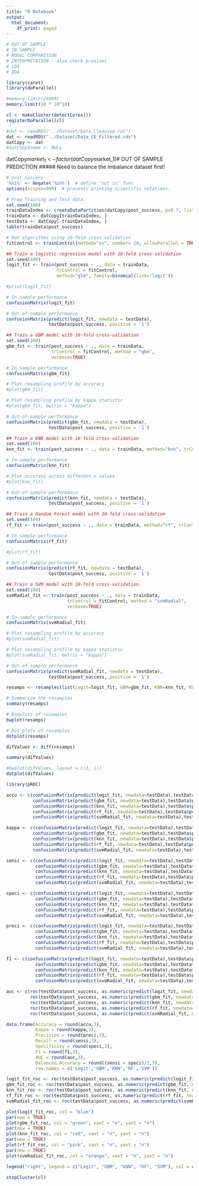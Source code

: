 ```yaml
---
title: "R Notebook"
output:
  html_document:
    df_print: paged
---
```

```r
# OUT OF SAMPLE
# IN SAMPLE
# MODEL COMPARISION
# INTERPRETATION - also check p-values
# LDA
# QDA

library(caret)
library(doParallel)
```

```r
#memory.limit(24000)
memory.limit(10 * 10^10)
```


```r
cl <- makeCluster(detectCores())
registerDoParallel(cl)
```


```r
#dat <- readRDS("../Dataset/Data_Cleansed.rds")
dat <- readRDS("../Dataset/Data_CE_Filtered.rds")
datCopy <- dat
#datCopy$name <- NULL
```

datCopy$market_1 <- factor(datCopy$market_1)# OUT OF SAMPLE PREDICTION
##### Need to balance the imbalance dataset first!

```r
# post_success
'%ni%' <- Negate('%in%')  # define 'not in' func
options(scipen=999)  # prevents printing scientific notations.

# Prep Training and Test data.
set.seed(100)
trainDataIndex <- createDataPartition(datCopy$post_success, p=0.7, list = F)  # 70% training data
trainData <- datCopy[trainDataIndex, ]
testData <- datCopy[-trainDataIndex, ]
table(trainData$post_success)
```


```r
# Run algorithms using 10-fold cross validation
fitControl <- trainControl(method="cv", number= 10, allowParallel = TRUE, verboseIter = TRUE)
```


```r
## Train a logistic regression model with 10-fold cross-validation
set.seed(100)
logit_fit <- train(post_success ~ ., data = trainData,
                   trControl = fitControl,
                   method="glm", family=binomial(link='logit'))

```



```r
#print(logit_fit)
```

```r
# In-sample performance
confusionMatrix(logit_fit)
```

```r
# Out-of-sample performance
confusionMatrix(predict(logit_fit, newdata = testData),
                testData$post_success, positive = '1')
```

```r
## Train a GBM model with 10-fold cross-validation
set.seed(100)
gbm_fit <- train(post_success ~ ., data = trainData,
                 trControl = fitControl, method = "gbm",
                 verbose=TRUE)


```

```r
# In-sample performance
confusionMatrix(gbm_fit)

```

```r
# Plot resampling profile by accuracy
#plot(gbm_fit)

```

```r
# Plot resampling profile by kappa statistic
#plot(gbm_fit, metric = "Kappa")

```

```r
# Out-of-sample performance
confusionMatrix(predict(gbm_fit, newdata = testData),
                testData$post_success, positive = '1')
```

```r
## Train a KNN model with 10-fold cross-validation
set.seed(100)
knn_fit <- train(post_success ~ ., data = trainData, method="knn", trControl=fitControl)
```

```r
# In-sample performance
confusionMatrix(knn_fit)

```

```r
# Plot accuracy across different n values
#plot(knn_fit)
```

```r
# Out-of-sample performance
confusionMatrix(predict(knn_fit, newdata = testData),
                testData$post_success, positive = '1')
```

```r
## Train a Random Forest model with 10-fold cross-validation
set.seed(100)
rf_fit <- train(post_success ~ ., data = trainData, method="rf", trControl=fitControl)
```

```r
# In-sample performance
confusionMatrix(rf_fit)

```

```r
#plot(rf_fit)
```

```r
# Out-of-sample performance
confusionMatrix(predict(rf_fit, newdata = testData),
                testData$post_success, positive = '1')
```

```r
## Train a SVM model with 10-fold cross-validation
set.seed(100)
svmRadial_fit <- train(post_success ~ ., data = trainData,
                       trControl = fitControl, method = "svmRadial",
                       verbose=TRUE)
```

```r
# In-sample performance
confusionMatrix(svmRadial_fit)

```

```r
# Plot resampling profile by accuracy
#plot(svmRadial_fit)
```

```r
# Plot resampling profile by kappa statistic
#plot(svmRadial_fit, metric = "Kappa")
```

```r
# Out-of-sample performance
confusionMatrix(predict(svmRadial_fit, newdata = testData),
                testData$post_success, positive = '1')
```

```r
resamps <- resamples(list(Logit=logit_fit, GBM=gbm_fit, KNN=knn_fit, RF=rf_fit, SVM=svmRadial_fit))

# Summarize the resamples
summary(resamps)
```

```r
# Boxplots of resamples
bwplot(resamps)
```

```r
# Dot plots of resamples
dotplot(resamps)
```

```r
difValues <- diff(resamps)

summary(difValues)
```

```r
#bwplot(difValues, layout = c(3, 1))
dotplot(difValues)
```

```r
library(pROC)
```


```r
accu <- c(confusionMatrix(predict(logit_fit, newdata=testData),testData$post_success)$overall['Accuracy'],
          confusionMatrix(predict(gbm_fit, newdata=testData),testData$post_success)$overall['Accuracy'],
          confusionMatrix(predict(knn_fit, newdata=testData),testData$post_success)$overall['Accuracy'],
          confusionMatrix(predict(rf_fit, newdata=testData),testData$post_success)$overall['Accuracy'],
          confusionMatrix(predict(svmRadial_fit, newdata=testData),testData$post_success)$overall['Accuracy'])

kappa <- c(confusionMatrix(predict(logit_fit, newdata=testData),testData$post_success)$overall['Kappa'],
          confusionMatrix(predict(gbm_fit, newdata=testData),testData$post_success)$overall['Kappa'],
          confusionMatrix(predict(knn_fit, newdata=testData),testData$post_success)$overall['Kappa'],
          confusionMatrix(predict(rf_fit, newdata=testData),testData$post_success)$overall['Kappa'],
          confusionMatrix(predict(svmRadial_fit, newdata=testData),testData$post_success)$overall['Kappa'])

sensi <- c(confusionMatrix(predict(logit_fit, newdata=testData),testData$post_success,positive='1')$byClass['Sensitivity'],
           confusionMatrix(predict(gbm_fit, newdata=testData),testData$post_success,positive='1')$byClass['Sensitivity'],
           confusionMatrix(predict(knn_fit, newdata=testData),testData$post_success,positive='1')$byClass['Sensitivity'],
           confusionMatrix(predict(rf_fit, newdata=testData),testData$post_success,positive='1')$byClass['Sensitivity'],
           confusionMatrix(predict(svmRadial_fit, newdata=testData),testData$post_success,positive='1')$byClass['Sensitivity'])

speci <- c(confusionMatrix(predict(logit_fit, newdata=testData),testData$post_success,positive='1')$byClass['Specificity'],
           confusionMatrix(predict(gbm_fit, newdata=testData),testData$post_success,positive='1')$byClass['Specificity'],
           confusionMatrix(predict(knn_fit, newdata=testData),testData$post_success,positive='1')$byClass['Specificity'],
           confusionMatrix(predict(rf_fit, newdata=testData),testData$post_success,positive='1')$byClass['Specificity'],
           confusionMatrix(predict(svmRadial_fit, newdata=testData),testData$post_success,positive='1')$byClass['Specificity'])

preci <- c(confusionMatrix(predict(logit_fit, newdata=testData),testData$post_success,positive='1')$byClass['Precision'],
           confusionMatrix(predict(gbm_fit, newdata=testData),testData$post_success,positive='1')$byClass['Precision'],
           confusionMatrix(predict(knn_fit, newdata=testData),testData$post_success,positive='1')$byClass['Precision'],
           confusionMatrix(predict(rf_fit, newdata=testData),testData$post_success,positive='1')$byClass['Precision'],
           confusionMatrix(predict(svmRadial_fit, newdata=testData),testData$post_success,positive='1')$byClass['Precision'])

f1 <- c(confusionMatrix(predict(logit_fit, newdata=testData),testData$post_success,positive='1')$byClass['F1'],
           confusionMatrix(predict(gbm_fit, newdata=testData),testData$post_success,positive='1')$byClass['F1'],
           confusionMatrix(predict(knn_fit, newdata=testData),testData$post_success,positive='1')$byClass['F1'],
           confusionMatrix(predict(rf_fit, newdata=testData),testData$post_success,positive='1')$byClass['F1'],
           confusionMatrix(predict(svmRadial_fit, newdata=testData),testData$post_success,positive='1')$byClass['F1'])

auc <- c(roc(testData$post_success, as.numeric(predict(logit_fit, newdata=testData)))$auc,
         roc(testData$post_success, as.numeric(predict(gbm_fit, newdata=testData)))$auc,
         roc(testData$post_success, as.numeric(predict(knn_fit, newdata=testData)))$auc,
         roc(testData$post_success, as.numeric(predict(rf_fit, newdata=testData)))$auc,
         roc(testData$post_success, as.numeric(predict(svmRadial_fit, newdata=testData)))$auc)

data.frame(Accuracy = round(accu,3),
           Kappa = round(kappa,3),
           Precision = round(preci,3),
           Recall = round(sensi,3), 
           Specificity = round(speci,3),
           F1 = round(f1,3),
           AUC = round(auc,3),
           Balanced.Accuracy = round((sensi + speci)/2,3),
           row.names = c('Logit','GBM','KNN','RF','SVM'))
```

```r
logit_fit_roc <- roc(testData$post_success, as.numeric(predict(logit_fit, newdata=testData)))
gbm_fit_roc <- roc(testData$post_success, as.numeric(predict(gbm_fit, newdata=testData)))
knn_fit_roc <- roc(testData$post_success, as.numeric(predict(knn_fit, newdata=testData)))
rf_fit_roc <- roc(testData$post_success, as.numeric(predict(rf_fit, newdata=testData)))
svmRadial_fit_roc <- roc(testData$post_success, as.numeric(predict(svmRadial_fit, newdata=testData)))
```

```r
plot(logit_fit_roc, col = "blue")
par(new = TRUE)
plot(gbm_fit_roc, col = "green", xaxt = "n", yaxt = "n")
par(new = TRUE)
plot(knn_fit_roc, col = "red", xaxt = "n", yaxt = "n")
par(new = TRUE)
plot(rf_fit_roc, col = "pink", xaxt = "n", yaxt = "n")
par(new = TRUE)
plot(svmRadial_fit_roc, col = "orange", xaxt = "n", yaxt = "n")

legend("right", legend = c("Logit", "GBM", "KNN", "RF", "SVM"), col = c("blue", "green", "red", "pink", "orange"), lty = 1)

```


```r
stopCluster(cl)
```




